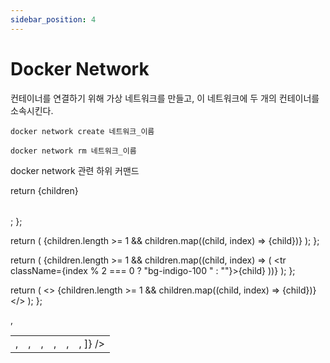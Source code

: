 ```yaml
---
sidebar_position: 4
---
```


# Docker Network

컨테이너를 연결하기 위해 가상 네트워크를 만들고, 이 네트워크에 두 개의 컨테이너를 소속시킨다.

```shell
docker network create 네트워크_이름
```

```shell
docker network rm 네트워크_이름
```

docker network 관련 하위 커맨드

  return <table>{children}</table>;
};

  return (
    <thead className="bg-indigo-200 text-white">
      <tr>
        {children.length >= 1 &&
          children.map((child, index) => <th key={index}>{child}</th>)}
      </tr>
    </thead>
  );
};

  return (
    <tbody>
      {children.length >= 1 &&
        children.map((child, index) => (
          <tr className={index % 2 === 0 ? "bg-indigo-100 " : ""}>{child}</tr>
        ))}
    </tbody>
  );
};

  return (
    <>
      {children.length >= 1 &&
        children.map((child, index) => <td key={index}>{child}</td>)}
    </>
  );
};

<Table>
  <Thead children={["커맨드", "내용", "생략 가능 여부", "주요 옵션"]} />
  <Tbody
    children={[
      <Td
        children={[
          "connect",
          "네트워크에 컨테이너를 새로이 접속",
          "X",
          "거의 사용하지 않음",
        ]}
      />,
      <Td
        children={[
          "disconnect",
          "네트워크에서 컨테이너의 접속을 끊음",
          "X",
          "거의 사용하지 않음",
        ]}
      />,
      <Td
        children={["create", "네트워크를 생성", "X", "거의 사용하지 않음"]}
      />,
      <Td
        children={[
          "inspect",
          "네트워크의 상세 정보를 확인",
          "X",
          "거의 사용하지 않음",
        ]}
      />,
      <Td
        children={["ls", "네트워크의 목록을 확인", "X", "거의 사용하지 않음"]}
      />,
      <Td
        children={[
          "prune",
          "현재 아무 컨테이너도 접속하지 않은 네트워크를 모두 삭제",
          "X",
          "거의 사용하지 않음",
        ]}
      />,
      <Td
        children={["rm", "지정한 네트워크를 삭제", "X", "거의 사용하지 않음"]}
      />,
    ]}
  />
</Table>
